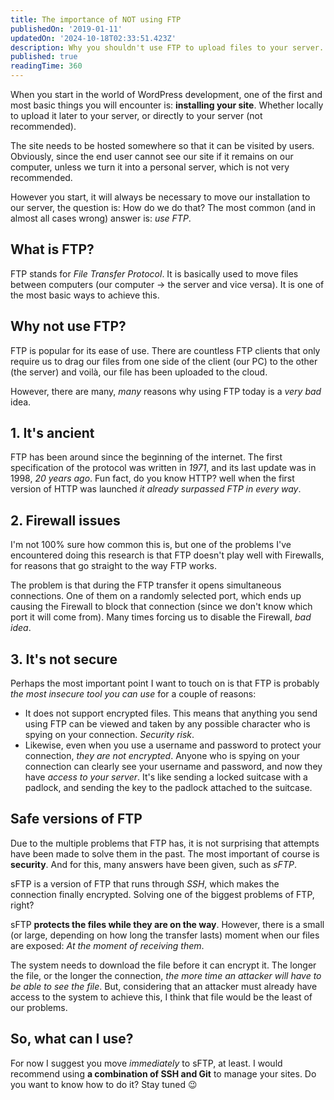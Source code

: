 ```yaml
---
title: The importance of NOT using FTP
publishedOn: '2019-01-11'
updatedOn: '2024-10-18T02:33:51.423Z'
description: Why you shouldn't use FTP to upload files to your server.
published: true
readingTime: 360
---
```

When you start in the world of WordPress development, one of the first and most basic
things you will encounter is: **installing your site**. Whether locally to upload it
later to your server, or directly to your server (not recommended).

The site needs to be hosted somewhere so that it can be visited by users. Obviously,
since the end user cannot see our site if it remains on our computer, unless we turn
it into a personal server, which is not very recommended.

However you start, it will always be necessary to move our installation to our server,
the question is: How do we do that? The most common (and in almost all cases wrong)
answer is: _use FTP_.

## What is FTP?

FTP stands for _File Transfer Protocol_. It is basically used to move files between
computers (our computer → the server and vice versa). It is one of the most basic
ways to achieve this.

## Why not use FTP?

FTP is popular for its ease of use. There are countless FTP clients that only require
us to drag our files from one side of the client (our PC) to the other (the server)
and voilà, our file has been uploaded to the cloud.

However, there are many, _many_ reasons why using FTP today is a _very bad_ idea.

## 1. It's ancient

FTP has been around since the beginning of the internet. The first specification of
the protocol was written in _1971_, and its last update was in 1998, _20 years ago_.
Fun fact, do you know HTTP? well when the first version of HTTP was launched _it already
surpassed FTP in every way_.

## 2. Firewall issues

I'm not 100% sure how common this is, but one of the problems I've encountered doing
this research is that FTP doesn't play well with Firewalls, for reasons that go straight
to the way FTP works.

The problem is that during the FTP transfer it opens simultaneous connections. One
of them on a randomly selected port, which ends up causing the Firewall to block that
connection (since we don't know which port it will come from). Many times forcing us
to disable the Firewall, _bad idea_.

## 3. It's not secure

Perhaps the most important point I want to touch on is that FTP is probably _the
most insecure tool you can use_ for a couple of reasons:

- It does not support encrypted files. This means that anything you send using FTP
  can be viewed and taken by any possible character who is spying on your connection.
  _Security risk_.
- Likewise, even when you use a username and password to protect your connection,
  _they are not encrypted_. Anyone who is spying on your connection can clearly see
  your username and password, and now they have _access to your server_. It's like
  sending a locked suitcase with a padlock, and sending the key to the padlock attached
  to the suitcase.

## Safe versions of FTP

Due to the multiple problems that FTP has, it is not surprising that attempts have
been made to solve them in the past. The most important of course is **security**.
And for this, many answers have been given, such as _sFTP_.

sFTP is a version of FTP that runs through _SSH_, which makes the connection finally
encrypted. Solving one of the biggest problems of FTP, right?

sFTP **protects the files while they are on the way**. However, there is a small
(or large, depending on how long the transfer lasts) moment when our files are exposed:
_At the moment of receiving them_.

The system needs to download the file before it can encrypt it. The longer the file,
or the longer the connection, _the more time an attacker will have to be able to
see the file_. But, considering that an attacker must already have access to the system
to achieve this, I think that file would be the least of our problems.

## So, what can I use?

For now I suggest you move _immediately_ to sFTP, at least. I would recommend using
**a combination of SSH and Git** to manage your sites. Do you want to know how to do it?
Stay tuned 😉
